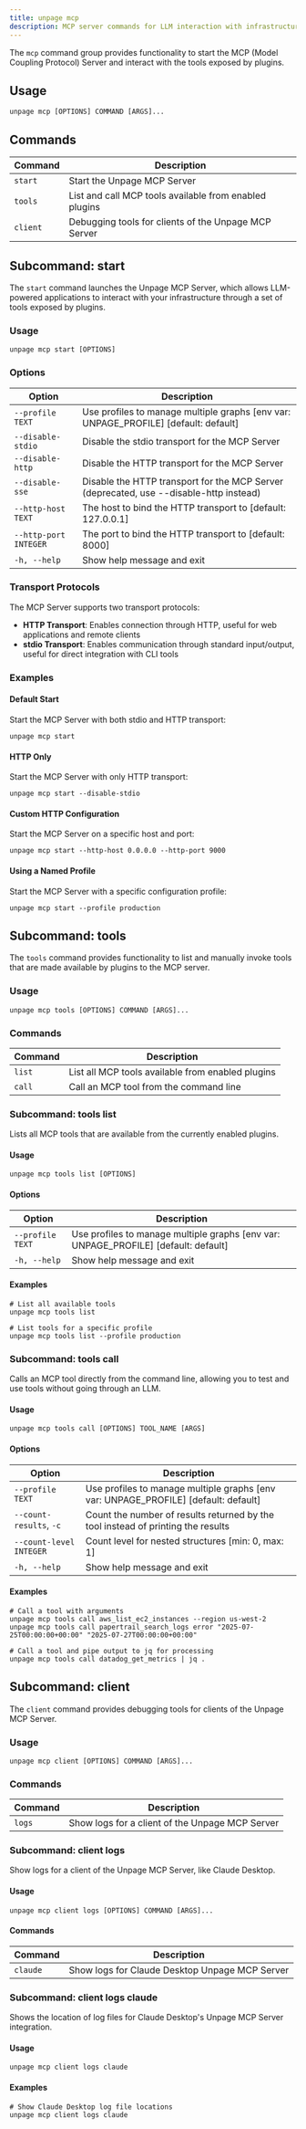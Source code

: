 ```yaml
---
title: unpage mcp
description: MCP server commands for LLM interaction with infrastructure
---
```


The `mcp` command group provides functionality to start the MCP (Model Coupling Protocol) Server and interact with the tools exposed by plugins.

## Usage

```shell
unpage mcp [OPTIONS] COMMAND [ARGS]...
```

## Commands

| Command | Description |
|---------|-------------|
| `start` | Start the Unpage MCP Server |
| `tools` | List and call MCP tools available from enabled plugins |
| `client` | Debugging tools for clients of the Unpage MCP Server |

## Subcommand: start

The `start` command launches the Unpage MCP Server, which allows LLM-powered applications to interact with your infrastructure through a set of tools exposed by plugins.

### Usage

```shell
unpage mcp start [OPTIONS]
```

### Options

| Option | Description |
|--------|-------------|
| `--profile TEXT` | Use profiles to manage multiple graphs [env var: UNPAGE_PROFILE] [default: default] |
| `--disable-stdio` | Disable the stdio transport for the MCP Server |
| `--disable-http` | Disable the HTTP transport for the MCP Server |
| `--disable-sse` | Disable the HTTP transport for the MCP Server (deprecated, use --disable-http instead) |
| `--http-host TEXT` | The host to bind the HTTP transport to [default: 127.0.0.1] |
| `--http-port INTEGER` | The port to bind the HTTP transport to [default: 8000] |
| `-h, --help` | Show help message and exit |

### Transport Protocols

The MCP Server supports two transport protocols:

- **HTTP Transport**: Enables connection through HTTP, useful for web applications and remote clients
- **stdio Transport**: Enables communication through standard input/output, useful for direct integration with CLI tools

### Examples

#### Default Start

Start the MCP Server with both stdio and HTTP transport:

```shell
unpage mcp start
```

#### HTTP Only

Start the MCP Server with only HTTP transport:

```shell
unpage mcp start --disable-stdio
```

#### Custom HTTP Configuration

Start the MCP Server on a specific host and port:

```shell
unpage mcp start --http-host 0.0.0.0 --http-port 9000
```

#### Using a Named Profile

Start the MCP Server with a specific configuration profile:

```shell
unpage mcp start --profile production
```

## Subcommand: tools

The `tools` command provides functionality to list and manually invoke tools that are made available by plugins to the MCP server.

### Usage

```shell
unpage mcp tools [OPTIONS] COMMAND [ARGS]...
```

### Commands

| Command | Description |
|---------|-------------|
| `list` | List all MCP tools available from enabled plugins |
| `call` | Call an MCP tool from the command line |

### Subcommand: tools list

Lists all MCP tools that are available from the currently enabled plugins.

#### Usage

```shell
unpage mcp tools list [OPTIONS]
```

#### Options

| Option | Description |
|--------|-------------|
| `--profile TEXT` | Use profiles to manage multiple graphs [env var: UNPAGE_PROFILE] [default: default] |
| `-h, --help` | Show help message and exit |

#### Examples

```shell
# List all available tools
unpage mcp tools list

# List tools for a specific profile
unpage mcp tools list --profile production
```

### Subcommand: tools call

Calls an MCP tool directly from the command line, allowing you to test and use tools without going through an LLM.

#### Usage

```shell
unpage mcp tools call [OPTIONS] TOOL_NAME [ARGS]
```

#### Options

| Option | Description |
|--------|-------------|
| `--profile TEXT` | Use profiles to manage multiple graphs [env var: UNPAGE_PROFILE] [default: default] |
| `--count-results`, `-c` | Count the number of results returned by the tool instead of printing the results |
| `--count-level INTEGER` | Count level for nested structures [min: 0, max: 1] |
| `-h, --help` | Show help message and exit |

#### Examples

```shell
# Call a tool with arguments
unpage mcp tools call aws_list_ec2_instances --region us-west-2
unpage mcp tools call papertrail_search_logs error "2025-07-25T00:00:00+00:00" "2025-07-27T00:00:00+00:00"

# Call a tool and pipe output to jq for processing
unpage mcp tools call datadog_get_metrics | jq .
```

## Subcommand: client

The `client` command provides debugging tools for clients of the Unpage MCP Server.

### Usage

```shell
unpage mcp client [OPTIONS] COMMAND [ARGS]...
```

### Commands

| Command | Description |
|---------|-------------|
| `logs` | Show logs for a client of the Unpage MCP Server |

### Subcommand: client logs

Show logs for a client of the Unpage MCP Server, like Claude Desktop.

#### Usage

```shell
unpage mcp client logs [OPTIONS] COMMAND [ARGS]...
```

#### Commands

| Command | Description |
|---------|-------------|
| `claude` | Show logs for Claude Desktop Unpage MCP Server |

### Subcommand: client logs claude

Shows the location of log files for Claude Desktop's Unpage MCP Server integration.

#### Usage

```shell
unpage mcp client logs claude
```

#### Examples

```shell
# Show Claude Desktop log file locations
unpage mcp client logs claude
```
